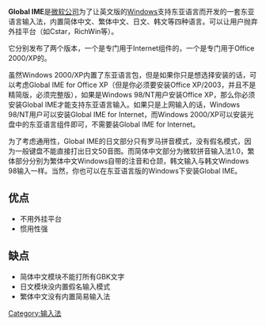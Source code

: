 {{Unreferenced|time=2012-12-03T23:52:09+00:00 }}
'''Global IME'''是[[微软公司|微软公司]]为了让英文版的[[Windows|Windows]]支持东亚语言而开发的一套东亚语言输入法，内置简体中文、繁体中文、日文、韩文等四种语言。可以让用户抛弃外挂平台（如Cstar，RichWin等）。

它分别发布了两个版本，一个是专门用于Internet组件的，一个是专门用于Office 2000/XP的。

虽然Windows 2000/XP内置了东亚语言包，但是如果你只是想选择安装的话，可以考虑Global IME for Office XP（但是你必须要安装Office XP/2003，并且不是精简版，必须完整版），如果是Windows 98/NT用户安装Office XP，那么你必须安装Global IME才能支持东亚语言输入。如果只是上网输入的话，Windows 98/NT用户可以安装Global IME for Internet，而Windows 2000/XP可以安装光盘中的东亚语言组件即可，不需要装Global IME for Internet。

为了考虑通用性，Global IME的日文部分只有罗马拼音模式，没有假名模式，因为一般键盘不能直接打出日文50音图。而简体中文部分为微软拼音输入法1.0，繁体部分分别为繁体中文Windows自带的注音和仓颉，韩文输入与韩文Windows 98输入一样。当然，你也可以在东亚语言版的Windows下安装Global IME。

== 优点 ==
* 不用外挂平台
* 惯用性强

== 缺点 ==
* 简体中文模块不能打所有GBK文字
* 日文模块没内置假名输入模式
* 繁体中文没有内置简易输入法

{{软件小作品}}
[[Category:输入法|Category:输入法]]